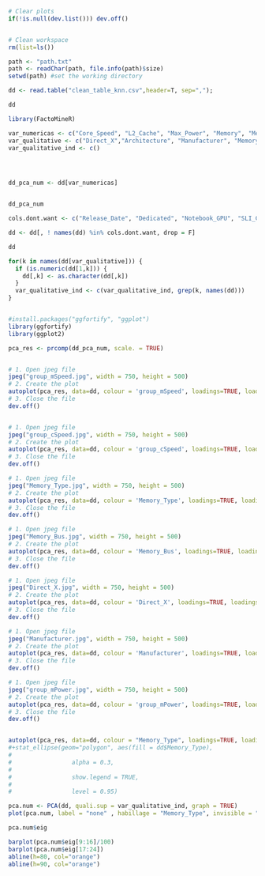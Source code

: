 ```r
# Clear plots
if(!is.null(dev.list())) dev.off()


# Clean workspace
rm(list=ls())
```

```r
path <- "path.txt"
path <- readChar(path, file.info(path)$size)
setwd(path) #set the working directory

dd <- read.table("clean_table_knn.csv",header=T, sep=",");

dd
```




```r
library(FactoMineR)

var_numericas <- c("Core_Speed", "L2_Cache", "Max_Power", "Memory", "Memory_Speed", "TMUs", "Texture_Rate", "Memory_Bandwidth")
var_qualitative <- c("Direct_X","Architecture", "Manufacturer", "Memory_Type", "Open_GL", "Shader", "Resolution_WxH",  "Memory_Bus", "group_cSpeed", "group_mSpeed", "group_mPower")
var_qualitative_ind <- c()




dd_pca_num <- dd[var_numericas]


dd_pca_num

cols.dont.want <- c("Release_Date", "Dedicated", "Notebook_GPU", "SLI_Crossfire", "Name") # if you want to remove multiple columns

dd <- dd[, ! names(dd) %in% cols.dont.want, drop = F]

dd

for(k in names(dd[var_qualitative])) {
  if (is.numeric(dd[1,k])) {
    dd[,k] <- as.character(dd[,k])
  }
  var_qualitative_ind <- c(var_qualitative_ind, grep(k, names(dd)))
}



```




```r
#install.packages("ggfortify", "ggplot")
library(ggfortify)
library(ggplot2)
```


```r
pca_res <- prcomp(dd_pca_num, scale. = TRUE)


# 1. Open jpeg file
jpeg("group_mSpeed.jpg", width = 750, height = 500)
# 2. Create the plot
autoplot(pca_res, data=dd, colour = 'group_mSpeed', loadings=TRUE, loadings.label.size = 3, loadings.label = TRUE, scale = FALSE)
# 3. Close the file
dev.off()


# 1. Open jpeg file
jpeg("group_cSpeed.jpg", width = 750, height = 500)
# 2. Create the plot
autoplot(pca_res, data=dd, colour = 'group_cSpeed', loadings=TRUE, loadings.label.size = 3, loadings.label = TRUE, scale = FALSE)
# 3. Close the file
dev.off()

# 1. Open jpeg file
jpeg("Memory_Type.jpg", width = 750, height = 500)
# 2. Create the plot
autoplot(pca_res, data=dd, colour = 'Memory_Type', loadings=TRUE, loadings.label.size = 3, loadings.label = TRUE, scale = FALSE)
# 3. Close the file
dev.off()

# 1. Open jpeg file
jpeg("Memory_Bus.jpg", width = 750, height = 500)
# 2. Create the plot
autoplot(pca_res, data=dd, colour = 'Memory_Bus', loadings=TRUE, loadings.label.size = 3, loadings.label = TRUE, scale = FALSE)
# 3. Close the file
dev.off()

# 1. Open jpeg file
jpeg("Direct_X.jpg", width = 750, height = 500)
# 2. Create the plot
autoplot(pca_res, data=dd, colour = 'Direct_X', loadings=TRUE, loadings.label.size = 3, loadings.label = TRUE, scale = FALSE)
# 3. Close the file
dev.off()

# 1. Open jpeg file
jpeg("Manufacturer.jpg", width = 750, height = 500)
# 2. Create the plot
autoplot(pca_res, data=dd, colour = 'Manufacturer', loadings=TRUE, loadings.label.size = 3, loadings.label = TRUE, scale = FALSE)
# 3. Close the file
dev.off()

# 1. Open jpeg file
jpeg("group_mPower.jpg", width = 750, height = 500)
# 2. Create the plot
autoplot(pca_res, data=dd, colour = 'group_mPower', loadings=TRUE, loadings.label.size = 3, loadings.label = TRUE, scale = FALSE)
# 3. Close the file
dev.off()


autoplot(pca_res, data=dd, colour = "Memory_Type", loadings=TRUE, loadings.label.size = 3, loadings.label = TRUE, scale = FALSE)
#+stat_ellipse(geom="polygon", aes(fill = dd$Memory_Type), 
#
#                 alpha = 0.3, 
#
#                 show.legend = TRUE, 
#
#                 level = 0.95)

```

```r
pca.num <- PCA(dd, quali.sup = var_qualitative_ind, graph = TRUE)
plot(pca.num, label = "none" , habillage = "Memory_Type", invisible = "quali", xlim = c(-7.5, 5.0), ylim= c(3,-3))
```



```r
pca.num$eig
```


```r
barplot(pca.num$eig[9:16]/100)
barplot(pca.num$eig[17:24])
abline(h=80, col="orange")
abline(h=90, col="orange")
```
